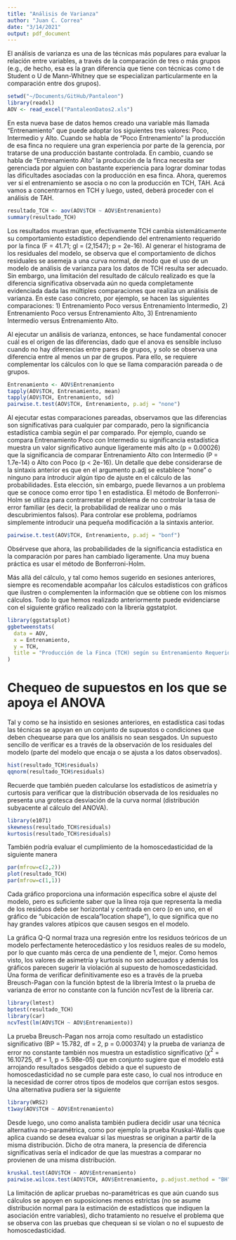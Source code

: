 ```yaml
---
title: "Análisis de Varianza"
author: "Juan C. Correa"
date: "3/14/2021"
output: pdf_document
---
```


El análisis de varianza es una de las técnicas más populares para evaluar la relación entre variables, a través de la comparación de tres o más grupos (e.g., de hecho, esa es la gran diferencia que tiene con técnicas como t de Student o U de Mann-Whitney que se especializan particularmente en la comparación entre dos grupos).

```r
setwd("~/Documents/GitHub/Pantaleon")
library(readxl)
AOV <- read_excel("PantaleonDatos2.xls")
```
En esta nueva base de datos hemos creado una variable más llamada "Entrenamiento" que puede adoptar los siguientes tres valores: Poco, Intermedio y Alto. Cuando se habla de "Poco Entrenamiento" la producción de esa finca no requiere una gran experiencia por parte de la gerencia, por tratarse de una producción bastante controlada. En cambio, cuando se habla de "Entrenamiento Alto" la producción de la finca necesita ser gerenciada por alguien con bastante experiencia para lograr dominar todas las dificultades asociadas con la producción en esa finca. Ahora, queremos ver si el entrenamiento se asocia o no con la producción en TCH, TAH. Acá vamos a concentrarnos en TCH y luego, usted, deberá proceder con el análisis de TAH.

```r
resultado_TCH <- aov(AOV$TCH ~ AOV$Entrenamiento)
summary(resultado_TCH)
```

Los resultados muestran que, efectivamente TCH cambia sistemáticamente su comportamiento estadístico dependiendo del entrenamiento requerido por la finca (F = 41.71; gl = (2,1547); p = 2e-16). Al generar el histograma de los residuales del modelo, se observa que el comportamiento de dichos residuales se asemeja a una curva normal, de modo que el uso de un modelo de análisis de varianza para los datos de TCH resulta ser adecuado. Sin embargo, una limitación del resultado de cálculo realizado es que la diferencia significativa observada aún no queda completamente evidenciada dada las múltiples comparaciones que realiza un análisis de varianza. En este caso concreto, por ejemplo, se hacen las siguientes comparaciones: 1) Entrenamiento Poco versus Entrenamiento Intermedio, 2) Entrenamiento Poco versus Entrenamiento Alto, 3) Entrenamiento Intermedio versus Entrenamiento Alto.

Al ejecutar un análisis de varianza, entonces, se hace fundamental conocer cuál es el origen de las diferencias, dado que el anova es sensible incluso cuando no hay diferencias entre pares de grupos, y solo se observa una diferencia entre al menos un par de grupos. Para ello, se requiere complementar los cálculos con lo que se llama comparación pareada o de grupos.

```r
Entrenamiento <- AOV$Entrenamiento
tapply(AOV$TCH, Entrenamiento, mean)
tapply(AOV$TCH, Entrenamiento, sd)
pairwise.t.test(AOV$TCH, Entrenamiento, p.adj = "none")
```
Al ejecutar estas comparaciones pareadas, observamos que las diferencias son significativas para cualquier par comparado, pero la significancia estadística cambia según el par comparado. Por ejemplo, cuando se compara Entrenamiento Poco con Intermedio su significancia estadística muestra un valor significativo aunque ligeramente más alto (p = 0.00026) que la significancia de comparar Entrenamiento Alto con Intermedio (P = 1.7e-14) o Alto con Poco (p < 2e-16). Un detalle que debe considerarse de la sintaxis anterior es que en el argumento p.adj se establece "none" o ninguno para introducir algún tipo de ajuste en el cálculo de las probabilidades. Esta elección, sin embargo, puede llevarnos a un problema que se conoce como error tipo 1 en estadística. El método de Bonferroni-Holm se utiliza para contrarrestar el problema de no controlar la tasa de error familiar (es decir, la probabilidad de realizar uno o más descubrimientos falsos). Para controlar ese problema, podríamos simplemente introducir una pequeña modificación a la sintaxis anterior.

```r
pairwise.t.test(AOV$TCH, Entrenamiento, p.adj = "bonf")
```
Obsérvese que ahora, las probabilidades de la significancia estadística en la comparación por pares han cambiado ligeramente. Una muy buena práctica es usar el método de Bonferroni-Holm. 

Más allá del cálculo, y tal como hemos sugerido en sesiones anteriores, siempre es recomendable acompañar los cálculos estadísticos con gráficos que ilustren o complementen la información que se obtiene con los mismos cálculos. Todo lo que hemos realizado anteriormente puede evidenciarse con el siguiente gráfico realizado con la librería ggstatplot.

```r
library(ggstatsplot)
ggbetweenstats(
  data = AOV,
  x = Entrenamiento,
  y = TCH,
  title = "Producción de la Finca (TCH) según su Entrenamiento Requerido"
)
```

# Chequeo de supuestos en los que se apoya el ANOVA

Tal y como se ha insistido en sesiones anteriores, en estadística casi todas las técnicas se apoyan en un conjunto de supuestos o condiciones que deben chequearse para que los análisis no sean sesgados. Un supuesto sencillo de verificar es a través de la observación de los residuales del modelo (parte del modelo que encaja o se ajusta a los datos observados). 

```r
hist(resultado_TCH$residuals)
qqnorm(resultado_TCH$residuals)
```

Recuerde que también pueden calcularse los estadísticos de asimetría y curtosis para verificar que la distribución observada de los residuales no presenta una grotesca desviación de la curva normal (distribución subyacente al cálculo del ANOVA).

```r
library(e1071)
skewness(resultado_TCH$residuals)
kurtosis(resultado_TCH$residuals)
```

También podría evaluar el cumplimiento de la homoscedasticidad de la siguiente manera

```r
par(mfrow=c(2,2))
plot(resultado_TCH)
par(mfrow=c(1,1))
```

Cada gráfico proporciona una información específica sobre el ajuste del modelo, pero es suficiente saber que la línea roja que representa la media de los residuos debe ser horizontal y centrada en cero (o en uno, en el gráfico de "ubicación de escala "location shape"), lo que significa que no hay grandes valores atípicos que causen sesgos en el modelo.

La gráfica Q-Q normal traza una regresión entre los residuos teóricos de un modelo perfectamente heterocedástico y los residuos reales de su modelo, por lo que cuanto más cerca de una pendiente de 1, mejor. Como hemos visto, los valores de asimetría y kurtosis no son adecuados y además los gráficos parecen sugerir la violación al supuesto de homoscedasticidad. Una forma de verificar definitivamente eso es a través de la prueba Breusch-Pagan con la función bptest de la librería lmtest o la prueba de varianza de error no constante con la función ncvTest de la librería car.

```r
library(lmtest)
bptest(resultado_TCH)
library(car)
ncvTest(lm(AOV$TCH ~ AOV$Entrenamiento))
```

La prueba Breusch-Pagan nos arroja como resultado un estadístico significativo (BP = 15.782, df = 2, p = 0.000374) y la prueba de varianza de error no constante también nos muestra un estadístico significativo ($\chi^2$ = 16.10725, df = 1, p = 5.98e-05) que en conjunto sugiere que el modelo está arrojando resultados sesgados debido a que el supuesto de homoscedasticidad no se cumple para este caso, lo cual nos introduce en la necesidad de correr otros tipos de modelos que corrijan estos sesgos. Una alternativa pudiera ser la siguiente

```r
library(WRS2)
t1way(AOV$TCH ~ AOV$Entrenamiento)
```

Desde luego, uno como analista también pudiera decidir usar una técnica alternativa no-paramétrica, como por ejemplo la prueba Kruskal-Wallis que aplica cuando se desea evaluar si las muestras se originan a partir de la misma distribución. Dicho de otra manera, la presencia de diferencia significativas sería el indicador de que las muestras a comparar no provienen de una misma distribución. 

```r
kruskal.test(AOV$TCH ~ AOV$Entrenamiento)
pairwise.wilcox.test(AOV$TCH, AOV$Entrenamiento, p.adjust.method = "BH")
```

La limitación de aplicar pruebas no-paramétricas es que aún cuando sus cálculos se apoyen en suposiciones menos estrictas (no se asume distribución normal para la estimación de estadísticos que indiquen la asociación entre variables), dicho tratamiento no resuelve el problema que se observa con las pruebas que chequean si se violan o no el supuesto de homoscedasticidad. 